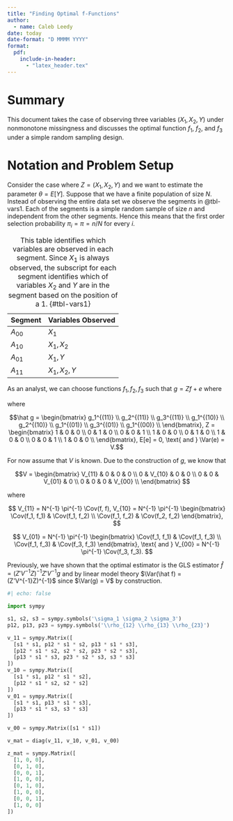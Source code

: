 ```yaml
---
title: "Finding Optimal f-Functions"
author:
  - name: Caleb Leedy
date: today
date-format: "D MMMM YYYY"
format:
  pdf:
    include-in-header: 
      - "latex_header.tex"
---
```


# Summary

This document takes the case of observing three variables $(X_1, X_2, Y)$ under
nonmonotone missingness and discusses the optimal function $f_1$, $f_2$, and
$f_3$ under a simple random sampling design.

# Notation and Problem Setup

Consider the case where $Z = (X_1, X_2, Y)$ and we want to estimate the
parameter $\theta = E[Y]$. Suppose that we have a finite population of size $N$.
Instead of observing the entire data set we observe 
the segments in @tbl-vars1. Each of the segments is a simple random sample of
size $n$ and independent from the other segments. Hence this means that the
first order selection probability $\pi_i = \pi = n / N$ for every $i$.

| Segment  | Variables Observed |
| -------  | ------------------ |
| $A_{00}$ | $X_1$              |
| $A_{10}$ | $X_1, X_2$         |
| $A_{01}$ | $X_1, Y$           |
| $A_{11}$ | $X_1, X_2, Y$      | 
: This table identifies which variables are observed in each segment. Since $X_1$
is always observed, the subscript for each segment identifies which of variables
$X_2$ and $Y$ are in the segment based on the position of a 1. {#tbl-vars1}

As an analyst, we can choose functions $f_1, f_2, f_3$ such that $g = Zf + e$
where

\begin{align*}
g_1^{(11)} &= n^{-1} \sum_{i = 1}^n \frac{\delta_{11}}{\pi_{11}} f_1(x_{1i}) \\
g_2^{(11)} &= n^{-1} \sum_{i = 1}^n \frac{\delta_{11}}{\pi_{11}} f_2(x_{2i}) \\
g_3^{(11)} &= n^{-1} \sum_{i = 1}^n \frac{\delta_{11}}{\pi_{11}} f_3(y_{i}) \\
g_1^{(10)} &= n^{-1} \sum_{i = 1}^n \frac{\delta_{10}}{\pi_{10}} f_1(x_{1i}) \\
g_2^{(10)} &= n^{-1} \sum_{i = 1}^n \frac{\delta_{10}}{\pi_{10}} f_2(x_{2i}) \\
g_1^{(01)} &= n^{-1} \sum_{i = 1}^n \frac{\delta_{01}}{\pi_{01}} f_1(x_{1i}) \\
g_3^{(01)} &= n^{-1} \sum_{i = 1}^n \frac{\delta_{01}}{\pi_{01}} f_2(y_{i}) \\
g_1^{(00)} &= n^{-1} \sum_{i = 1}^n \frac{\delta_{00}}{\pi_{00}} f_1(x_{1i}) \\
\end{align*}

where 

$$\hat g = 
\begin{bmatrix}
g_1^{(11)} \\
g_2^{(11)} \\
g_3^{(11)} \\
g_1^{(10)} \\
g_2^{(10)} \\
g_1^{(01)} \\
g_3^{(01)} \\
g_1^{(00)} \\
\end{bmatrix},
Z = 
\begin{bmatrix}
1 & 0 & 0 \\
0 & 1 & 0 \\
0 & 0 & 1 \\
1 & 0 & 0 \\
0 & 1 & 0 \\
1 & 0 & 0 \\
0 & 0 & 1 \\
1 & 0 & 0 \\
\end{bmatrix},
E[e] = 0,
\text{ and } 
\Var(e) = V.$$

For now assume that $V$ is known. Due to the construction of $g$, we know that 

$$V = 
\begin{bmatrix}
V_{11} & 0 & 0 & 0 \\
0 & V_{10} & 0 & 0 \\
0 & 0 & V_{01} & 0 \\
0 & 0 & 0 & V_{00} \\
\end{bmatrix}
$$

where 

$$
V_{11} = N^{-1} \pi^{-1} \Cov(f, f), 
V_{10} = N^{-1} \pi^{-1} 
\begin{bmatrix}
\Cov(f_1, f_1) & \Cov(f_1, f_2) \\ \Cov(f_1, f_2) & \Cov(f_2, f_2) 
\end{bmatrix},
$$

$$
V_{01} = N^{-1} \pi^{-1} 
\begin{bmatrix}
\Cov(f_1, f_1) & \Cov(f_1, f_3) \\ \Cov(f_1, f_3) & \Cov(f_3, f_3) 
\end{bmatrix}, \text{ and }
V_{00} = N^{-1} \pi^{-1} \Cov(f_3, f_3).
$$

Previously, we have shown that the optimal estimator is the GLS estimator $\hat
f = (Z'V^{-1}Z)^{-1} Z'V^{-1}g$ and by linear model theory 
$\Var(\hat f) = (Z'V^{-1}Z)^{-1}$ since $\Var(g) = V$ by construction.


```python
#| echo: false

import sympy

s1, s2, s3 = sympy.symbols('\sigma_1 \sigma_2 \sigma_3')
p12, p13, p23 = sympy.symbols('\\rho_{12} \\rho_{13} \\rho_{23}')

v_11 = sympy.Matrix([
  [s1 * s1, p12 * s1 * s2, p13 * s1 * s3],
  [p12 * s1 * s2, s2 * s2, p23 * s2 * s3],
  [p13 * s1 * s3, p23 * s2 * s3, s3 * s3]
])
v_10 = sympy.Matrix([
  [s1 * s1, p12 * s1 * s2],
  [p12 * s1 * s2, s2 * s2]
])
v_01 = sympy.Matrix([
  [s1 * s1, p13 * s1 * s3],
  [p13 * s1 * s3, s3 * s3]
])

v_00 = sympy.Matrix([s1 * s1])

v_mat = diag(v_11, v_10, v_01, v_00)

z_mat = sympy.Matrix([
  [1, 0, 0],
  [0, 1, 0],
  [0, 0, 1],
  [1, 0, 0],
  [0, 1, 0],
  [1, 0, 0],
  [0, 0, 1],
  [1, 0, 0]
])
```
